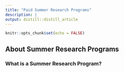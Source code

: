 ```yaml
---
title: "Paid Summer Research Programs"
description: |
output: distill::distill_article
---
```


```r
knitr::opts_chunk$set(echo = FALSE)
```

## About Summer Research Programs

### What is a Summer Research Program?





